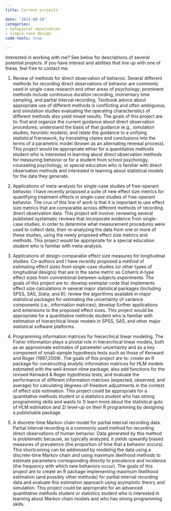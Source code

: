 ```yaml
---
title: Current projects

date: '2013-08-20'
categories:
- behavioral observation
- single-case design
code-tools: true

---
```


Interested in working with me? See below for descriptions of several potential projects. If you have interest and abilities that line up with one of these, feel free to contact me.

1. Review of methods for direct observation of behavior. Several different methods for recording direct observations of behavior are commonly used in single-case research and other areas of psychology; prominent methods include continuous duration recording, momentary time sampling, and partial interval recording. Textbook advice about appropriate use of different methods is conflicting and often ambiguous, and simulation studies evaluating the operating characteristics of different methods also yield mixed results. The goals of this project are to: find and organize the current guidance about direct observation procedures; understand the basis of that guidance (e.g., simulation studies, heuristic models); and relate the guidance to a unifying statistical framework, by translating claims and conclusions into the terms of a parametric model (known as an alternating renewal process). This project would be appropriate either for a quantitative methods student who is interested in learning about direct observation methods for measuring behavior or for a student from school psychology, counseling psychology, or special education who is familiar with direct observation methods and interested in learning about statistical models for the data they generate.

2. Applications of meta-analysis for single-case studies of free-operant behavior. I have recently proposed a suite of new effect size metrics for quantifying treatment effects in single-case studies of free-operant behavior. The crux of this line of work is that it is important to use effect size metrics that are comparable across different methods of recording direct observation data. This project will involve: reviewing several published systematic reviews that incorporate evidence from single-case studies, in order to determine what measurement procedures were used to collect data, then re-analyzing the data from one or more of these studies, using the newly proposed effect size metrics and methods. This project would be appropriate for a special education student who is familiar with meta-analysis.

3. Applications of design-comparable effect size measures for longitudinal studies. Co-authors and I have recently proposed a method of estimating effect sizes from single-case studies (or other types of longitudinal designs) that are in the same metric as Cohen's d-type effect sizes from conventional between-subjects experiments. The goals of this project are to: develop exemplar code that implements effect size calculations in several major statistical packages (including SPSS, SAS, Stata, and R); review the algorithms available in major statistical packages for estimating the uncertainty of variance components (i.e., information matrices); develop further applications and extensions to the proposed effect sizes. This project would be appropriate for a quantitative methods student who is familiar with estimation of hierarchical linear models in SPSS, SAS, and other major statistical software platforms.

4. Programming information matrices for hierarchical linear modeling. The Fisher information plays a pivotal role in hierarchical linear models, both as an approximate estimates of parameter uncertainty and as a key component of small-sample hypothesis tests such as those of Kenward and Roger (1997,2009). The goals of this project are to: create an R package for constructing analytic information matrices for HLM models estimated with the well-known nlme package;  also add functions for the revised Kenward & Roger hypothesis tests; and evaluate the performance of different information matrices (expected, observed, and average) for calculating degrees-of-freedom adjustments in the context of effect size estimation. This project could be appropriate for a quantitative methods student or a statistics student who has strong programming skills and wants to 1) learn more about the statistical guts of HLM estimation and 2) level-up on their R programming by designing a publishable package.

5. A discrete-time Markov chain model for partial interval recording data. Partial interval recording is a commonly used method for recording direct observations of human behavior. Data generated by this method is problematic because, as typically analyzed, it yields upwardly biased measures of prevalence (the proportion of time that a behavior occurs). This shortcoming can be addressed by modeling the data using a discrete-time Markov chain and using maximum likelihood methods to estimate parameters corresponding directly to prevalence and incidence (the frequency with which new behaviors occur). The goals of this project are to create an R package implementing maximum likelihood estimation (and possibly other methods) for partial interval recording data and evaluate this estimation approach using asymptotic theory and simulation. This project could be appropriate for an advanced quantitative methods student or statistics student who is interested in learning about Markov chain models and who has strong programming skills.
